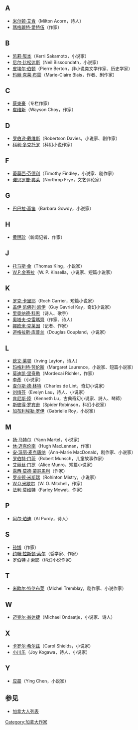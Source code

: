 {{目录}}

==A==
*[[米尔顿·艾肯|米尔顿·艾肯]]（Milton Acorn，诗人）
*[[瑪格麗特·愛特伍|瑪格麗特·愛特伍]]（作家）

==B==
*[[凯莉·阪本|凯莉·阪本]]（Kerri Sakamoto，小说家）
*[[尼尔·比松达斯|尼尔·比松达斯]]（Neil Bissoondath，小说家）
*[[皮埃尔·伯顿|皮埃尔·伯顿]]（Pierre Berton，非小说类文学作家、历史学家）
*[[玛丽·克莱·布雷|玛丽·克莱·布雷]]（Marie-Claire Blais，作者、剧作家）

==C==
*[[蔡東豪|蔡東豪]]（专栏作家）
*[[崔维新|崔维新]]（Wayson Choy，作家）

==D==
*[[罗伯逊·戴维斯|罗伯逊·戴维斯]]（Robertson Davies，小说家、剧作家）
*[[科利·多克托罗|科利·多克托罗]]（科幻小说作家）

==F==
*[[蒂莫西·芬德利|蒂莫西·芬德利]]（Timothy Findley，小说家、剧作家）
*[[諾思洛普·弗萊|诺思罗普·弗莱]]（Northrop Frye，文艺评论家）

==G==
*[[巴巴拉·高笛|巴巴拉·高笛]]（Barbara Gowdy，小说家）

==H==
*[[黄明珍|黄明珍]]（新闻记者、作家）

==J==
*[[托马斯·金|托马斯·金]]（Thomas King，小说家）
*[[W.P.金赛拉|W.P.金赛拉]]（W. P. Kinsella，小说家、短篇小说家）

==K==
*[[罗克·卡里耶|罗克·卡里耶]]（Roch Carrier，短篇小说家）
*[[盖伊·凯佛列·凯伊|盖伊·凯佛列·凯伊]]（Guy Gavriel Kay，奇幻小说家）
*[[里奥纳德·科恩|里奥纳德·科恩]]（诗人、歌手）
*[[奧塔夫·克雷瑪齊|奧塔夫·克雷瑪齊]]（作家、诗人）
*[[娜欧米·克莱因|娜欧米·克莱因]]（记者、作家）
*[[道格拉斯·库普兰|道格拉斯·库普兰]]（Douglas Coupland，小说家）

==L==
*[[欧文·莱顿|欧文·莱顿]]（Irving Layton，诗人）
*[[玛格利特·劳伦斯|玛格利特·劳伦斯]]（Margaret Laurence，小说家、短篇小说家）
*[[莫迪凯·里奇勒|莫迪凯·里奇勒]]（Mordecai Richler，作家）
*[[李彥_(作家)|李彥]]（小说家）
*[[查尔斯·德·林特|查尔斯·德·林特]]（Charles de Lint，奇幻小说家）
*[[刘绮芬|刘绮芬]]（Evelyn Lau，诗人、小说家）
*[http://www.amazon.com/Kenneth-Lu/e/B00DY4DIVM/ref=ntt_athr_dp_pel_pop_1 肯尼斯·陸]{{Wayback|url=http://www.amazon.com/Kenneth-Lu/e/B00DY4DIVM/ref=ntt_athr_dp_pel_pop_1 |date=20140902052351 }}（Kenneth Lu，古典奇幻小说家、詩人、琴師）
*[[斯彼得·罗宾逊|斯彼得·罗宾逊]]（Spider Robinson，科幻小说家）
*[[加布利埃勒·罗伊|加布利埃勒·罗伊]]（Gabrielle Roy，小说家）

==M==
*[[扬·马特尔|扬·马特尔]]（Yann Martel，小说家）
*[[休·迈克伦南|休·迈克伦南]]（Hugh MacLennan，作家）
*[[安·玛丽·麦克唐纳|安·玛丽·麦克唐纳]]（Ann-Marie MacDonald，剧作家、小说家）
*[[罗伯特·门茨|罗伯特·门茨]]（Robert Munsch，儿童故事作家）
*[[艾丽丝·门罗|艾丽丝·门罗]]（Alice Munro，短篇小说家）
*[[露西·莫德·蒙哥馬利|露西·莫德·蒙哥馬利]]（作家）
*[[罗辛顿·米斯瑞|罗辛顿·米斯瑞]]（Rohinton Mistry，小说家）
*[[W.O.米歇尔|W.O.米歇尔]]（W. O. Mitchell，作家）
*[[法利·莫维特|法利·莫维特]]（Farley Mowat，作家）

==P==
*[[阿尔·珀迪|阿尔·珀迪]]（Al Purdy，诗人）

==S==
*[[孙博|孙博]]（作家）
*[[约翰·拉斯顿·索尔|约翰·拉斯顿·索尔]]（哲学家、作家）
*[[罗伯特·J·索耶|罗伯特·J·索耶]]（科幻小说作家）

==T==
*[[米歇尔·特伦布莱|米歇尔·特伦布莱]]（Michel Tremblay，剧作家、小说作家）

==W==
*[[迈克尔·翁达捷|迈克尔·翁达捷]]（Michael Ondaatje，小说家、诗人）

==X==
*[[卡罗尔·希尔兹|卡罗尔·希尔兹]]（Carol Shields，小说家）
*[[小川乐|小川乐]]（Joy Kogawa，诗人、小说家）

==Y==
*[[应晨|应晨]]（Ying Chen，小说家）

==参见==
*[[加拿大人列表|加拿大人列表]]

{{美洲题目|作家列表}}

[[Category:加拿大作家|Category:加拿大作家]]